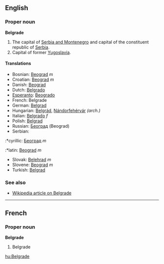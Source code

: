 ==English==
===Proper noun===
'''Belgrade'''

#The capital of [[Serbia and Montenegro]] and capital of the constituent republic of [[Serbia]].
#Capital of former [[Yugoslavia]].

====Translations====
*Bosnian: [[Beograd]] ''m''
*Croatian: [[Beograd]] ''m''
*Danish: [[Beograd]]
*Dutch: [[Belgrado]]
*[[Esperanto]]: [[Beogrado]]
*French: Belgrade
*German: [[Belgrad]]
*Hungarian: [[Belgrád]], [[Nándorfehérvár]] ''(arch.)''
*Italian: [[Belgrado]] ''f''
*Polish: [[Belgrad]]
*Russian: [[Београд]] (Beograd)
*Serbian:
:*cyrillic: [[Београд]] ''m''
:*latin: [[Beograd]] ''m''
*Slovak: [[Belehrad]] ''m''
*Slovene: [[Beograd]] ''m''
*Turkish: [[Belgrad]]

===See also===
*[[w:Belgrade|Wikipedia article on Belgrade]]

----

==French==
===Proper noun===
'''Belgrade'''

#Belgrade

[[hu:Belgrade]]